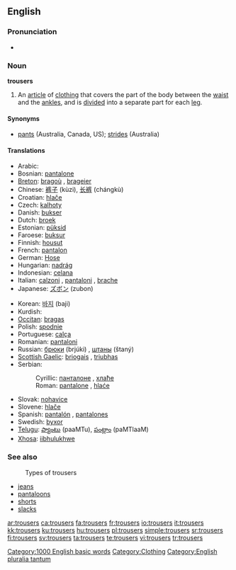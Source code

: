 ==English==

===Pronunciation===
*{{audio|en-us-trousers.ogg|Audio (US)}}

===Noun===
'''trousers''' {{pluralonly}}

# {{context|UK,CA}} An [[article]] of [[clothing]] that covers the part of the body between the [[waist]] and the [[ankle]]s, and is [[divide]]d into a separate part for each [[leg]].

====Synonyms====
*[[pants]] (Australia, Canada, US); [[strides]] (Australia)

====Translations====
{{trans-top|an article of clothing that covers the part of the body between the waist and the ankles}}
*Arabic: {{ARchar|[[بنطلون]]}} {{unicode|(banʈalón)}} {{m}}
*Bosnian: [[pantalone#Bosnian|pantalone]] {{f|p}}
*[[Breton]]: [[bragoù]] {{m}}, [[brageier]] {{p}}
*Chinese: [[裤子]] (kùzi), [[长裤]] (chángkù)
*Croatian: [[hlače]] {{f|p}}
*Czech: [[kalhoty]] {{f|p}}
*Danish: [[bukser]] {{c|p}}
*Dutch: [[broek]] {{f|s}}
*Estonian: [[püksid]] {{p}}
*Faroese: [[buksur]] {{f|p}}
*Finnish: [[housut]] {{p}}
*French: [[pantalon]] {{m|s}}
*German: [[Hose]] {{f|s}}
*Hungarian: [[nadrág]] {{s}}
*Indonesian: [[celana]]
*Italian: [[calzoni]] {{f|p}}, [[pantaloni]] {{m|p}}, [[brache]] {{f|p}}
*Japanese: [[ズボン]] (zubon)
{{trans-mid}}
*Korean: [[바지]] (baji)
*Kurdish: {{KUchar|[[پانتۆڵ]]}}
*[[Occitan]]: [[bragas]] {{f|p}}
*Polish: [[spodnie]] {{p}}
*Portuguese: [[calça]] {{f|s}}
*Romanian: [[pantaloni]] {{f}}
*Russian: [[брюки]] (brjúki) {{f|p}}, [[штаны]] (štaný) {{m|p}}
*[[Scottish Gaelic]]: [[briogais]] {{f}}, [[triubhas]] {{m}}
*Serbian:
*:Cyrillic: [[панталоне#Serbian|панталоне]] {{f|p}}, [[хлаће]] {{f|p}}
*:Roman: [[pantalone#Serbian|pantalone]] {{f|p}}, [[hlaće]] {{f|p}}
*Slovak: [[nohavice#Slovak|nohavice]] {{f|p}}
*Slovene: [[hlače]] {{f|p}}
*Spanish: [[pantalón]] {{m|s}}, [[pantalones]] {{m|p}}
*Swedish: [[byxor]] {{p}}
*[[Telugu]]: [[ప్యాంటు]] (paaMTu), [[పంట్లాం]] (paMTlaaM)
*[[Xhosa]]: [[iibhulukhwe]]
{{trans-bottom}}

===See also===
:Types of trousers
*[[jeans]]
*[[pantaloons]]
*[[shorts]]
*[[slacks]]

[[Category:1000 English basic words]]
[[Category:Clothing]]
[[Category:English pluralia tantum]]

[[ar:trousers]]
[[ca:trousers]]
[[fa:trousers]]
[[fr:trousers]]
[[io:trousers]]
[[it:trousers]]
[[kk:trousers]]
[[ku:trousers]]
[[hu:trousers]]
[[pl:trousers]]
[[simple:trousers]]
[[sr:trousers]]
[[fi:trousers]]
[[sv:trousers]]
[[ta:trousers]]
[[te:trousers]]
[[vi:trousers]]
[[tr:trousers]]